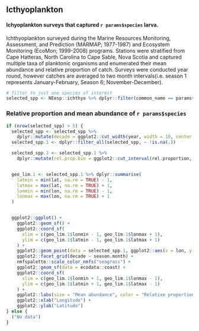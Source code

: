 
## Icthyoplankton


#### Ichyoplankton surveys  that captured `r params$species` larva.
Ichthyoplankton surveyed during the Marine Resources Monitoring, Assessment, and Prediction (MARMAP; 1977-1987) and Ecosystem Monitoring (EcoMon; 1999-2008) programs.  Stations were stratified from Cape Hatteras, North Carolina to Cape Sable, Nova Scotia and captured multiple taxa of planktonic organisms and enumerated their mean abundance and relative proportion of catch. Surveys were conducted year round, however catches are averaged to two month intervals(i.e. season 1 represents January-February, Season 6; November-December). 


```{r, ich-wrangle}
# filter to just one species of interest
selected_spp <- NEesp::ichthyo %>% dplyr::filter(common_name == params$species)
```


### Relative proportion and mean abundance of `r params$species`


```{r Relative_proportion plot, fig.cap = paste("Black sea bass", "larva relative proportion")}

if (nrow(selected_spp) > 5) {
  selected_spp <- selected_spp %>%
    dplyr::mutate(decade = ggplot2::cut_width(year, width = 10, center = 1980))
  selected_spp.1 <- dplyr::filter_all(selected_spp, ~ !is.na(.))

  selected_spp.1 <- selected_spp.1 %>%
    dplyr::mutate(rel.prop.bin = ggplot2::cut_interval(rel.proportion, length = 25))


  geo_lim.1 <- selected_spp.1 %>% dplyr::summarise(
    latmin = min(lat, na.rm = TRUE) - 1,
    latmax = max(lat, na.rm = TRUE) + 1,
    lonmin = min(lon, na.rm = TRUE) - 1,
    lonmax = max(lon, na.rm = TRUE) + 1
  )


  ggplot2::ggplot() +
    ggplot2::geom_sf() +
    ggplot2::coord_sf(
      xlim = c(geo_lim.1$lonmin - 1, geo_lim.1$lonmax + 1),
      ylim = c(geo_lim.1$latmin - 1, geo_lim.1$latmax + 1)
    ) +
    ggplot2::geom_point(data = selected_spp.1, ggplot2::aes(x = lon, y = lat, size = (mean.abund), color = rel.prop.bin)) +
    ggplot2::facet_grid(decade ~ season.month) +
    nmfspalette::scale_color_nmfs("seagrass") +
    ggplot2::geom_sf(data = ecodata::coast) +
    ggplot2::coord_sf(
      xlim = c(geo_lim.1$lonmin + 1, geo_lim.1$lonmax - 1),
      ylim = c(geo_lim.1$latmin + 1, geo_lim.1$latmax - 1)
    ) +
    ggplot2::labs(size = "Mean abundance", color = "Relative proportion (%)") +
    ggplot2::xlab("Longitude") +
    ggplot2::ylab("Latitude")
} else {
  ("No data")
}
```

